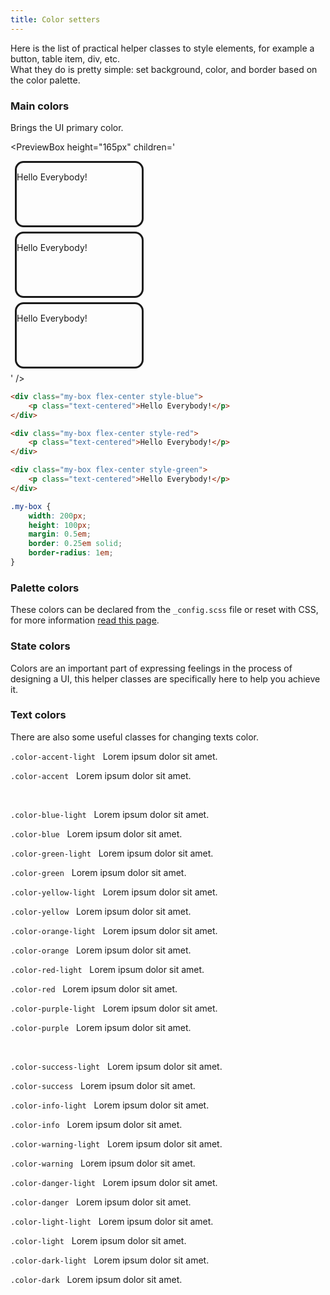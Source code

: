```yaml
---
title: Color setters
---
```



Here is the list of practical helper classes to style elements,
for example a button, table item, div, etc.  
What they do is pretty simple:
set background, color, and border based on the color palette.

### Main colors

<ColorIndicator color="#1cb0f6" title=".style-accent" inline={true} /> Brings the UI primary color.

<PreviewBox
	height="165px"
	children='<!DOCTYPE html>
<html lang="en">
	<head>
		<meta charset="UTF-8" />
		<meta http-equiv="X-UA-Compatible" content="IE=edge" />
		<meta name="viewport" content="width=device-width, initial-scale=1.0" />
		<link rel="stylesheet" href="https://raw.githack.com/amir2mi/FlatifyCSS/master/dist/css/flatify-min.css" />
		<title>Colors helper classes</title>
        <style>
            .my-box{
                width: 200px;
                height: 100px;
				margin: 0.5em;
                border: 0.25em solid;
                border-radius: 1em;
            }
        </style>
	</head>
	<div class="flex-center">
		<div class="my-box flex-center style-blue">
			<p class="text-centered">Hello Everybody!</p>
		</div>
		<div class="my-box flex-center style-red">
			<p class="text-centered">Hello Everybody!</p>
		</div>
		<div class="my-box flex-center style-green">
			<p class="text-centered">Hello Everybody!</p>
		</div>
	</div>
</html>'
/>

```html {1,5,9} title="index.html"
<div class="my-box flex-center style-blue">
	<p class="text-centered">Hello Everybody!</p>
</div>

<div class="my-box flex-center style-red">
	<p class="text-centered">Hello Everybody!</p>
</div>

<div class="my-box flex-center style-green">
	<p class="text-centered">Hello Everybody!</p>
</div>
```

```css title="style.css"
.my-box {
	width: 200px;
	height: 100px;
	margin: 0.5em;
	border: 0.25em solid;
	border-radius: 1em;
}
```

### Palette colors

These colors can be declared from the `_config.scss` file or reset with CSS,
for more information [read this page](#).

<ColorIndicator color="#1cb0f6" title=".style-blue" />
<ColorIndicator color="#58cc02" title=".style-green" />
<ColorIndicator color="#ffde00" title=".style-yellow" />
<ColorIndicator color="#ff9600" title=".style-orange" />
<ColorIndicator color="#ff4b4b" title=".style-red" />
<ColorIndicator color="#ce82ff" title=".style-purple" />

### State colors

Colors are an important part of expressing feelings in the process of designing a UI,
this helper classes are specifically here to help you achieve it.

<ColorIndicator color="#58cc02" title=".style-success" />
<ColorIndicator color="#1cb0f6" title=".style-info" />
<ColorIndicator color="#ff9600" title=".style-warning" />
<ColorIndicator color="#ff4b4b" title=".style-danger" />
<ColorIndicator color="#f1f4f7" title=".style-light" />
<ColorIndicator color="#2e4051" title=".style-dark" />

### Text colors

There are also some useful classes for changing texts color.

<p className="color-accent-light">
	<code>.color-accent-light</code>
	&nbsp; Lorem ipsum dolor sit amet.
</p>
<p className="color-accent">
	<code>.color-accent</code>
	&nbsp; Lorem ipsum dolor sit amet.
</p>

<br />

<p className="color-blue-light">
	<code>.color-blue-light</code>
	&nbsp; Lorem ipsum dolor sit amet.
</p>
<p className="color-blue">
	<code>.color-blue</code>
	&nbsp; Lorem ipsum dolor sit amet.
</p>
<p className="color-green-light">
	<code>.color-green-light</code>
	&nbsp; Lorem ipsum dolor sit amet.
</p>
<p className="color-green">
	<code>.color-green</code>
	&nbsp; Lorem ipsum dolor sit amet.
</p>
<p className="color-yellow-light">
	<code>.color-yellow-light</code>
	&nbsp; Lorem ipsum dolor sit amet.
</p>
<p className="color-yellow">
	<code>.color-yellow</code>
	&nbsp; Lorem ipsum dolor sit amet.
</p>
<p className="color-orange-light">
	<code>.color-orange-light</code>
	&nbsp; Lorem ipsum dolor sit amet.
</p>
<p className="color-orange">
	<code>.color-orange</code>
	&nbsp; Lorem ipsum dolor sit amet.
</p>
<p className="color-red-light">
	<code>.color-red-light</code>
	&nbsp; Lorem ipsum dolor sit amet.
</p>
<p className="color-red">
	<code>.color-red</code>
	&nbsp; Lorem ipsum dolor sit amet.
</p>
<p className="color-purple-light">
	<code>.color-purple-light</code>
	&nbsp; Lorem ipsum dolor sit amet.
</p>
<p className="color-purple">
	<code>.color-purple</code>
	&nbsp; Lorem ipsum dolor sit amet.
</p>
<br />
<p className="color-success-light">
	<code>.color-success-light</code>
	&nbsp; Lorem ipsum dolor sit amet.
</p>
<p className="color-success">
	<code>.color-success</code>
	&nbsp; Lorem ipsum dolor sit amet.
</p>
<p className="color-info-light">
	<code>.color-info-light</code>
	&nbsp; Lorem ipsum dolor sit amet.
</p>
<p className="color-info">
	<code>.color-info</code>
	&nbsp; Lorem ipsum dolor sit amet.
</p>
<p className="color-warning-light">
	<code>.color-warning-light</code>
	&nbsp; Lorem ipsum dolor sit amet.
</p>
<p className="color-warning">
	<code>.color-warning</code>
	&nbsp; Lorem ipsum dolor sit amet.
</p>
<p className="color-danger-light">
	<code>.color-danger-light</code>
	&nbsp; Lorem ipsum dolor sit amet.
</p>
<p className="color-danger">
	<code>.color-danger</code>
	&nbsp; Lorem ipsum dolor sit amet.
</p>
<p className="color-light-light">
	<code style={{ background: "#292b36" }}>.color-light-light</code>
	&nbsp; Lorem ipsum dolor sit amet.
</p>
<p className="color-light">
	<code style={{ background: "#292b36" }}>.color-light</code>
	&nbsp; Lorem ipsum dolor sit amet.
</p>
<p className="color-dark-light">
	<code style={{ background: "#ced9e3" }}>.color-dark-light</code>
	&nbsp; Lorem ipsum dolor sit amet.
</p>
<p className="color-dark">
	<code style={{ background: "#ced9e3" }}>.color-dark</code>
	&nbsp; Lorem ipsum dolor sit amet.
</p>
